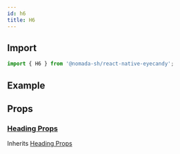 ```yaml
---
id: h6
title: H6
---
```


## Import

```jsx
import { H6 } from '@nomada-sh/react-native-eyecandy';
```

## Example

## Props

### [Heading Props](heading#props)

Inherits [Heading Props](heading#props)